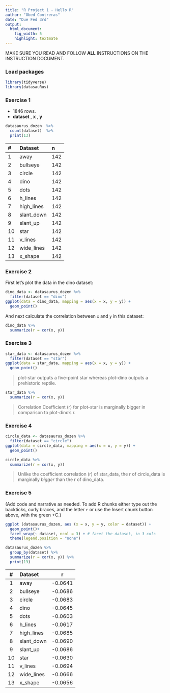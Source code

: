 ```yaml
---
title: "R Project 1 - Hello R"
author: "Obed Contreras"
date: "Due Fed 3rd"
output: 
  html_document: 
    fig_width: 5
    highlight: textmate
---
```


MAKE SURE YOU READ AND FOLLOW **ALL** INSTRUCTIONS ON THE INSTRUCTION DOCUMENT. 

### Load packages

```r
library(tidyverse) 
library(datasauRus)
```


### Exercise 1

- 1846 rows. 
- **dataset** , **x** , **y**
```r
datasaurus_dozen  %>% 
  count(dataset)  %>%
  print(13)
```

| # | Dataset | n | 
|:--|:--|:--|
| 1 |away | 142 |
| 2 | bullseye | 142|
| 3 | circle | 142|
| 4 | dino | 142|
| 5 | dots | 142|
| 6 | h_lines | 142|
| 7 | high_lines | 142|
| 8 | slant_down | 142|
| 9 | slant_up | 142|
| 10 | star | 142|
| 11 | v_lines | 142|
| 12 | wide_lines | 142|
| 13 | x_shape | 142|


### Exercise 2

First let's plot the data in the dino dataset:

```r
dino_data <- datasaurus_dozen %>%
  filter(dataset == "dino")
ggplot(data = dino_data, mapping = aes(x = x, y = y)) +
  geom_point()

```

And next calculate the correlation between `x` and `y` in this dataset:

```r
dino_data %>%
  summarize(r = cor(x, y))
```

### Exercise 3

```r
star_data <- datasaurus_dozen %>%
  filter(dataset == "star")
ggplot(data = star_data, mapping = aes(x = x, y = y)) +
  geom_point()

```

> plot-star outputs a five-point star whereas plot-dino outputs a prehistoric reptile. 
 
```r
star_data %>%
  summarize(r = cor(x, y))

```
> Correlation Coefficient (r) for plot-star is marginally bigger in comparison to plot-dino's r.

### Exercise 4

```r
circle_data <- datasaurus_dozen %>%
  filter(dataset == "circle")
ggplot(data = circle_data, mapping = aes(x = x, y = y)) +
  geom_point()

```

```r
circle_data %>%
  summarize(r = cor(x, y))

```
> Unlike the coefficient correlation (r) of star_data, the r of circle_data is marginally *bigger* than the r of dino_data. 


### Exercise 5

(Add code and narrative as needed. To add R chunks either type out the backticks, curly braces, and the letter `r` or use the Insert chunk button above, with the green +C.)

```r
ggplot (datasaurus_dozen, aes (x = x, y = y, color = dataset)) + 
  geom_point()+
  facet_wrap(~ dataset, ncol = 3) + # facet the dataset, in 3 cols 
  theme(legend.position = "none")
``` 

```r
datasaurus_dozen %>%
  group_by(dataset) %>%
  summarize(r = cor(x, y)) %>%
  print(13)
```
| # | Dataset | r |
| :--: | :-- | :--: |
| 1 | away | -0.0641 |
| 2 | bullseye | -0.0686 |
| 3 | circle | -0.0683 |
| 4 | dino | -0.0645 |
| 5 | dots | -0.0603 |
| 6 | h_lines | -0.0617 |
| 7 | high_lines | -0.0685 |
| 8 | slant_down | -0.0690 |
| 9 | slant_up | -0.0686 |
| 10 | star | -0.0630 |
| 11 | v_lines | -0.0694 |
| 12 | wide_lines | -0.0666 |
| 13 | x_shape | -0.0656 |


